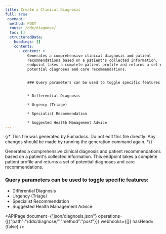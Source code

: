 ```yaml
---
title: Create a Clinical Diagnosis
full: true
_openapi:
  method: POST
  route: /ddx/diagnose/
  toc: []
  structuredData:
    headings: []
    contents:
      - content: >
          Generates a comprehensive clinical diagnosis and patient
          recommendations based on a patient's collected information. This
          endpoint takes a complete patient profile and returns a set of
          potential diagnoses and care recommendations.


          ### Query parameters can be used to toggle specific features:


          * Differential Diagnosis

          * Urgency (Triage)

          * Specialist Recommendation

          * Suggested Health Management Advice
---
```


{/* This file was generated by Fumadocs. Do not edit this file directly. Any changes should be made by running the generation command again. */}

Generates a comprehensive clinical diagnosis and patient recommendations based on a patient's collected information. This endpoint takes a complete patient profile and returns a set of potential diagnoses and care recommendations.

### Query parameters can be used to toggle specific features:

* Differential Diagnosis
* Urgency (Triage)
* Specialist Recommendation
* Suggested Health Management Advice


<APIPage document={"json/diagnosis.json"} operations={[{"path":"/ddx/diagnose/","method":"post"}]} webhooks={[]} hasHead={false} />